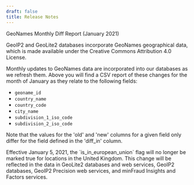 ```yaml
---
draft: false
title: Release Notes
---
```


<ReleaseNote date="2021-01-11" title="GeoNames Monthly Diff Report January 2021">
GeoNames Monthly Diff Report (January 2021)

GeoIP2 and GeoLite2 databases incorporate GeoNames geographical data, which is
made available under the Creative Commons Attribution 4.0 License.

Monthly updates to GeoNames data are incorporated into our databases as we
refresh them. Above you will find a CSV report of these changes for the month
of January as they relate to the following fields:

* `geoname_id`
* `country_name`
* `country_code`
* `city_name`
* `subdivision_1_iso_code`
* `subdivision_2_iso_code`

Note that the values for the 'old' and 'new' columns for a given field only
differ for the field defined in the 'diff_in' column.
</ReleaseNote>

<ReleaseNote date="2020-12-30" title="United Kingdom will no longer be flagged is_in_european_union">
  Effective January 5, 2021, the `is_in_european_union` flag will no longer be
  marked true for locations in the United Kingdom. This change will be reflected
  in the data in GeoLite2 databases and web services, GeoIP2 databases, GeoIP2
  Precision web services, and minFraud Insights and Factors services.
</ReleaseNote>

